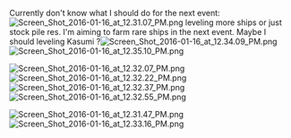 Currently don't know what I should do for the next event:[[File:Screen_Shot_2016-01-16_at_12.31.07_PM.png|thumb]] leveling more ships or just stock pile res. I'm aiming to farm rare ships in the next event. Maybe I should leveling Kasumi ?[[File:Screen_Shot_2016-01-16_at_12.34.09_PM.png|thumb]][[File:Screen_Shot_2016-01-16_at_12.35.10_PM.png|thumb]]

[[File:Screen_Shot_2016-01-16_at_12.32.07_PM.png|thumb|left]][[File:Screen_Shot_2016-01-16_at_12.32.22_PM.png|thumb|left]][[File:Screen_Shot_2016-01-16_at_12.32.37_PM.png|thumb|left]][[File:Screen_Shot_2016-01-16_at_12.32.55_PM.png|thumb|left]]

[[File:Screen_Shot_2016-01-16_at_12.31.47_PM.png|thumb|left]][[File:Screen_Shot_2016-01-16_at_12.33.16_PM.png|thumb|left]]<ac_metadata title="What should I do from here ?"> </ac_metadata>